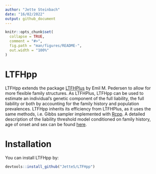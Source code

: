 ```yaml
---
author: "Jette Steinbach"
date: "16/02/2022"
output: github_document
---
```


<!-- README.md is generated from README.Rmd. Please edit that file -->

```r
knitr::opts_chunk$set(
  collapse = TRUE,
  comment = "#>",
  fig.path = "man/figures/README-",
  out.width = "100%"
)
```
# LTFHpp

LTFHpp extends the package [LTFHPlus](https://emilmip.github.io/LTFHPlus/) by Emil M. Pedersen
to allow for more flexible family structures. 
As LTFHPlus, LTFHpp can be used to estimate an individual's genetic component of the full liability, the full liability or both by accounting for the family history and population prevalences. 
LTFHpp inherits its efficiency from LTFHPlus, as it uses the same methods, i.e. Gibbs sampler implemented with [Rcpp](http://www.rcpp.org/). 
A detailed description of the liability threshold model conditioned on family history, age of onset and sex can be found [here](https://doi.org/10.1016/j.ajhg.2022.01.009).


# Installation

You can install LTFHpp by:

```r
devtools::install_github("JetteS/LTFHpp")
```
